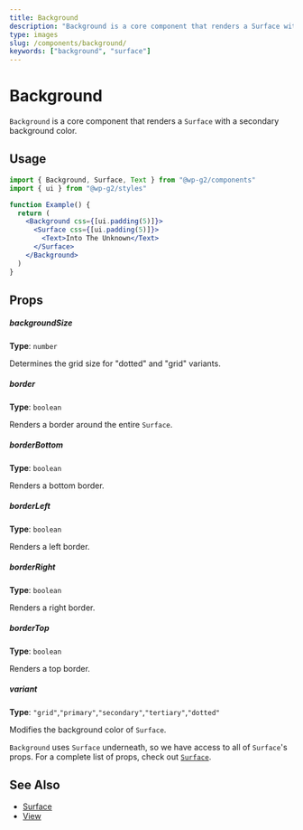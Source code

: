 ```yaml
---
title: Background
description: "Background is a core component that renders a Surface with a secondary background color."
type: images
slug: /components/background/
keywords: ["background", "surface"]
---
```


# Background

`Background` is a core component that renders a `Surface` with a secondary background color.

<!-- props -->
<!-- Automatically Generated -->

## Usage

```jsx live
import { Background, Surface, Text } from "@wp-g2/components"
import { ui } from "@wp-g2/styles"

function Example() {
  return (
    <Background css={[ui.padding(5)]}>
      <Surface css={[ui.padding(5)]}>
        <Text>Into The Unknown</Text>
      </Surface>
    </Background>
  )
}
```

## Props

##### backgroundSize

**Type**: `number`

Determines the grid size for "dotted" and "grid" variants.

##### border

**Type**: `boolean`

Renders a border around the entire `Surface`.

##### borderBottom

**Type**: `boolean`

Renders a bottom border.

##### borderLeft

**Type**: `boolean`

Renders a left border.

##### borderRight

**Type**: `boolean`

Renders a right border.

##### borderTop

**Type**: `boolean`

Renders a top border.

##### variant

**Type**: `"grid"`,`"primary"`,`"secondary"`,`"tertiary"`,`"dotted"`

Modifies the background color of `Surface`.

<!-- /Automatically Generated -->
<!-- /props -->

`Background` uses `Surface` underneath, so we have access to all of `Surface`'s props. For a complete list of props, check out [`Surface`](/components/surface/#props).

## See Also

- [Surface](/components/surface/)
- [View](/components/view/)
